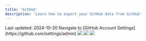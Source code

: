 ```yaml
---
title: 'GitHub'
description: 'Learn how to export your GitHub data from GitHub'
---
```


<Check>
Last updated: 2024-10-20
</Check>

<Steps>
  <Step title="Go to GitHub Account Settings">
    Navigate to [GitHub Account Settings](https://github.com/settings/admin)
    <Frame>
      <img src="/images/github/github-step1.png" />
    </Frame>
  </Step>
  <Step title="Go to 'Export account data' and click 'New export'">
    <Frame>
      <img src="/images/github/github-step2.png" />
    </Frame>
  </Step>
  <Step title="Wait for email with download link">
    <Frame>
      <img src="/images/github/github-step3.png" />
    </Frame>
  </Step>
</Steps>